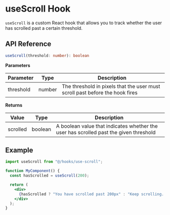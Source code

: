 # useScroll Hook

`useScroll` is a custom React hook that allows you to track whether the user has scrolled past a certain threshold.

## API Reference

```typescript
useScroll(threshold: number): boolean
```

**Parameters**

| Parameter | Type   | Description                                                                  |
| --------- | ------ | ---------------------------------------------------------------------------- |
| threshold | number | The threshold in pixels that the user must scroll past before the hook fires |

**Returns**

| Value    | Type    | Description                                                                           |
| -------- | ------- | ------------------------------------------------------------------------------------- |
| scrolled | boolean | A boolean value that indicates whether the user has scrolled past the given threshold |

## Example

```jsx copy
import useScroll from "@/hooks/use-scroll";

function MyComponent() {
  const hasScrolled = useScroll(200);

  return (
    <div>
      {hasScrolled ? "You have scrolled past 200px" : "Keep scrolling..."}
    </div>
  );
}
```
